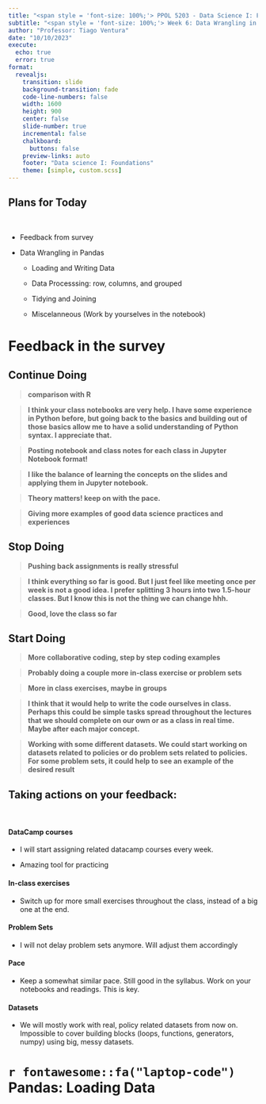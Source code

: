 ```yaml
---
title: "<span style = 'font-size: 100%;'> PPOL 5203 - Data Science I: Foundations </span>"
subtitle: "<span style = 'font-size: 100%;'> Week 6: Data Wrangling in Pandas </span>"
author: "Professor: Tiago Ventura"
date: "10/10/2023"
execute: 
  echo: true
  error: true
format:
  revealjs: 
    transition: slide
    background-transition: fade
    code-line-numbers: false
    width: 1600
    height: 900
    center: false
    slide-number: true
    incremental: false
    chalkboard: 
      buttons: false
    preview-links: auto
    footer: "Data science I: Foundations"
    theme: [simple, custom.scss]
---
```



## Plans for Today

<br>

-   Feedback from survey

-   Data Wrangling in Pandas

    -  Loading and Writing Data
    
    -  Data Processsing: row, columns, and grouped

    - Tidying and Joining
    
    - Miscelanneous (Work by yourselves in the notebook)
  

# Feedback in the survey


## Continue Doing

> **comparison with R**

> **I think your class notebooks are very help. I have some experience in Python before, but going back to the basics and building out of those basics allow me to have a solid understanding of Python syntax. I appreciate that.**

> **Posting notebook and class notes for each class in Jupyter Notebook format!**

> **I like the balance of learning the concepts on the slides and applying them in Jupyter notebook.**

> **Theory matters! keep on with the pace.**

> **Giving more examples of good data science practices and experiences**

## Stop Doing

> **Pushing back assignments is really stressful**

> **I think everything so far is good. But I just feel like meeting once per week is not a good idea. I prefer splitting 3 hours into two 1.5-hour classes. But I know this is not the thing we can change hhh.**


> **Good, love the class so far** 

## Start Doing

> **More collaborative coding, step by step coding examples**

> **Probably doing a couple more in-class exercise or problem sets**

> **More in class exercises, maybe in groups**

> **I think that it would help to write the code ourselves in class. Perhaps this could be simple tasks spread throughout the lectures that we should complete on our own or as a class in real time. Maybe after each major concept.**


> **Working with some different datasets. We could start working on datasets related to policies or do problem sets related to policies. For some problem sets, it could help to see an example of the desired result**


## Taking actions on your feedback:

<br>

::: {.fragment}

#### DataCamp courses

- I will start assigning related datacamp courses every week. 

- Amazing tool for practicing

:::

::: {.fragment}

#### In-class exercises

- Switch up for more small exercises throughout the class, instead of a big one at the end.

:::

::: {.fragment}

#### Problem Sets

- I will not delay problem sets anymore. Will adjust them accordingly
:::

::: {.fragment}

#### Pace

- Keep a somewhat similar pace. Still good in the syllabus. Work on your notebooks and readings. This is key. 
:::

::: {.fragment}

#### Datasets

- We will mostly work with real, policy related datasets from now on. Impossible to cover building blocks (loops, functions, generators, numpy) using big, messy datasets. 
:::


# `r fontawesome::fa("laptop-code")` Pandas: Loading Data





